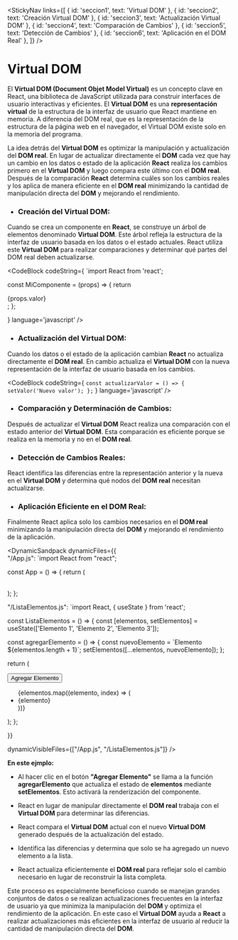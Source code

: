 
<StickyNav
  links={[
    { id: 'seccion1', text: 'Virtual DOM' },
    { id: 'seccion2', text: 'Creación Virtual DOM' },
    { id: 'seccion3', text: 'Actualización Virtual DOM' },
    { id: 'seccion4', text: 'Comparación de Cambios' },
    { id: 'seccion5', text: 'Detección de Cambios' },
    { id: 'seccion6', text: 'Aplicación en el DOM Real' },
  ]}
/>

<a id="seccion1"></a>
# Virtual DOM

El **Virtual DOM (Document Objet Model Virtual)** es un concepto clave en React, una biblioteca de JavaScript utilizada para construir interfaces de usuario interactivas 
y eficientes. El **Virtual DOM** es una **representación virtual** de la estructura de la interfaz de usuario que React mantiene en memoria. 
A diferencia del DOM real, que es la representación de la estructura de la página web en el navegador, el Virtual DOM existe solo en la memoria del programa.

La idea detrás del **Virtual DOM** es optimizar la manipulación y actualización del **DOM real**. En lugar de actualizar directamente el **DOM** cada vez que hay un cambio 
en los datos o estado de la aplicación **React** realiza los cambios primero en el **Virtual DOM** y luego compara este último con el **DOM real**. 
Después de la comparación **React** determina cuáles son los cambios reales y los aplica de manera eficiente en el **DOM real** minimizando la cantidad de manipulación directa 
del **DOM** y mejorando el rendimiento.

<a id="seccion2"></a>
- ###  Creación del Virtual DOM:

Cuando se crea un componente en **React**, se construye un árbol de elementos denominado **Virtual DOM**. Este árbol refleja la estructura de la interfaz de usuario basada 
en los datos o el estado actuales. React utiliza este **Virtual DOM** para realizar comparaciones y determinar qué partes del DOM real deben actualizarse.

<CodeBlock
  codeString={
`import React from 'react';

const MiComponente = (props) => {
  return <div>{props.valor}</div>;
};

  } 
  language='javascript'
/>

<a id="seccion3"></a>
- ### Actualización del Virtual DOM:

Cuando los datos o el estado de la aplicación cambian **React** no actualiza directamente el **DOM real**. En cambio actualiza el **Virtual DOM** con la nueva representación 
de la interfaz de usuario basada en los cambios.

<CodeBlock
  codeString={
`const actualizarValor = () => {
    setValor('Nuevo valor');
  };`
  } 
  language='javascript'
/>

<a id="seccion4"></a>
- ### Comparación y Determinación de Cambios:

Después de actualizar el **Virtual DOM** React realiza una comparación con el estado anterior del **Virtual DOM**. Esta comparación es eficiente porque se realiza en la 
memoria y no en el **DOM real**.

<a id="seccion5"></a>
- ### Detección de Cambios Reales:

React identifica las diferencias entre la representación anterior y la nueva en el **Virtual DOM** y determina qué nodos del **DOM real** necesitan actualizarse.


<a id="seccion6"></a>
- ### Aplicación Eficiente en el DOM Real:

Finalmente React aplica solo los cambios necesarios en el **DOM real** minimizando la manipulación directa del **DOM** y mejorando el rendimiento de la aplicación.

<DynamicSandpack
dynamicFiles={{    
"/App.js": 
`import React from "react";

const App = () => {
  return (
    <div>
      <ListaElementos  />     
    </div>
  );
};


"/ListaElementos.js":
`import React, { useState } from 'react';

const ListaElementos = () => {
  const [elementos, setElementos] = useState(['Elemento 1', 'Elemento 2', 'Elemento 3']);

  const agregarElemento = () => {
    const nuevoElemento = \`Elemento \${elementos.length + 1}\`;
    setElementos([...elementos, nuevoElemento]);
  };

  return (
    <div>
      <button onClick={agregarElemento}>Agregar Elemento</button>
      <ul>
        {elementos.map((elemento, index) => (
          <li key={index}>{elemento}</li>
        ))}
      </ul>
    </div>
  );
};

  }}
  
  dynamicVisibleFiles={["/App.js", "/ListaElementos.js"]}
/>

**En este ejmplo:**

- Al hacer clic en el botón **"Agregar Elemento"** se llama a la función **agregarElemento** que actualiza el estado de **elementos** mediante **setElementos**. 
Esto activará la renderización del componente.

- React en lugar de manipular directamente el **DOM real** trabaja con el **Virtual DOM** para determinar las diferencias.

- React compara el **Virtual DOM** actual con el nuevo **Virtual DOM** generado después de la actualización del estado.

- Identifica las diferencias y determina que solo se ha agregado un nuevo elemento a la lista.

- React actualiza eficientemente el **DOM real** para reflejar solo el cambio necesario en lugar de reconstruir la lista completa.

Este proceso es especialmente beneficioso cuando se manejan grandes conjuntos de datos o se realizan actualizaciones frecuentes en la interfaz de usuario ya que minimiza 
la manipulación del **DOM** y optimiza el rendimiento de la aplicación. En este caso el **Virtual DOM** ayuda a **React** a realizar actualizaciones más eficientes en la 
interfaz de usuario al reducir la cantidad de manipulación directa del **DOM**.
